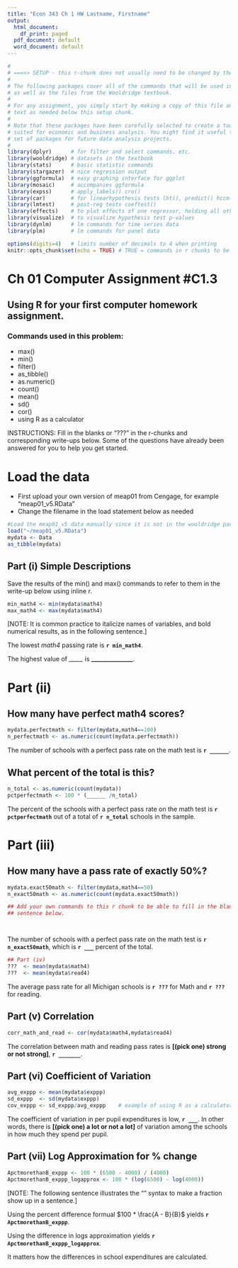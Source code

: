 ```yaml
---
title: "Econ 343 Ch 1 HW Lastname, Firstname"
output:
  html_document:
    df_print: paged
  pdf_document: default
  word_document: default
---
```


```r
#
# ===>> SETUP - this r-chunk does not usually need to be changed by the student.
#
# The following packages cover all of the commands that will be used in this class,
# as well as the files from the Wooldridge textbook.
# 
# For any assignment, you simply start by making a copy of this file and add the R chunks and
# text as needed below this setup chunk. 
#
# Note that these packages have been carefully selected to create a toolkit that is ideally
# suited for economic and business analysis. You might find it useful to keep this template and
# set of packages for future data analysis projects.
#
library(dplyr)      # for filter and select commands. etc.
library(wooldridge) # datasets in the textbook
library(stats)      # basic statistic commands
library(stargazer)  # nice regression output
library(ggformula)  # easy graphing interface for ggplot
library(mosaic)     # accompanies ggformula
library(expss)      # apply_labels() cro()
library(car)        # for linearhypothesis tests lht(), predict() hccm() heterosced.
library(lmtest)     # post-reg tests coeftest()
library(effects)    # to plot effects of one regressor, holding all others constant
library(visualize)  # to visualize hypothesis test p-values
library(dynlm)      # lm commands for time series data
library(plm)        # lm commands for panel data

options(digits=4)   # limits number of decimals to 4 when printing
knitr::opts_chunk$set(echo = TRUE) # TRUE = commands in r chunks to be echoed in outfile
```
# Ch 01 Computer Assignment #C1.3
## Using R for your first computer homework assignment.
### Commands used in this problem:
- max()
- min()
- filter()
- as_tibble()
- as.numeric()
- count()
- mean()
- sd()
- cor()
- using R as a calculator

INSTRUCTIONS: Fill in the blanks or "???" in the r-chunks and corresponding write-ups below. Some of the questions have already been answered for you to help you get started.

# Load the data

- First upload your own version of meap01 from Cengage, for example "meap01_v5.RData" 
- Change the filename in the load statement below as needed

```r
#Load the meap01_v5 data manually since it is not in the wooldridge package
load("~/meap01_v5.RData")
mydata <- Data
as_tibble(mydata)
```


## Part (i) Simple Descriptions

Save the results of the min() and max() commands to refer to them in the write-up
below using inline r. 

```r

min_math4 <- min(mydata$math4)
max_math4 <- max(mydata$math4)

```
[NOTE: It is common practice to italicize names of variables, and
bold numerical results, as in the following sentence.]

The lowest *math4* passing rate is **`r min_math4`**. 

The highest value of *_____* is **______________**.

# Part (ii)

## How many have perfect math4 scores?

```r

mydata.perfectmath <- filter(mydata,math4==100)
n_perfectmath <- as.numeric(count(mydata.perfectmath))
```

The number of schools with a perfect pass rate on the math test is
**`r ______ `**.


## What percent of the total is this?
```r
n_total <- as.numeric(count(mydata))
pctperfectmath <- 100 * (______ /n_total)

```

The percent of the schools with a perfect pass rate on the math test 
is **`r pctperfectmath`** out of a total of **`r n_total`** schools in the sample.


# Part (iii)
## How many have a pass rate of exactly 50%?
```r

mydata.exact50math <- filter(mydata,math4==50)
n_exact50math <- as.numeric(count(mydata.exact50math))

## Add your own commands to this r chunk to be able to fill in the blank in the
## sentence below.




```

The number of schools with a perfect pass rate on the math test is
**`r n_exact50math`**, which is **`r ___ `** percent of the total.

```r
## Part (iv)
???  <- mean(mydata$math4)
???  <- mean(mydata$read4)
```

The average pass rate for all Michigan schools is **`r ???`** for Math and
**`r ???`** for reading.

## Part (v) Correlation
```r

corr_math_and_read <- cor(mydata$math4,mydata$read4)

```

The correlation between math and reading pass rates is **[(pick one) strong or not strong]**, **`r _______`**.


## Part (vi) Coefficient of Variation

```r
avg_exppp <- mean(mydata$exppp)
sd_exppp  <- sd(mydata$exppp)
cov_exppp <- sd_exppp/avg_exppp    # example of using R as a calculator
```

The coefficient of variation in per pupil expenditures is low, **`r ___`**. In other words, there is **[(pick one) a lot or not a lot]** of variation
among the schools in how much they spend per pupil. 


## Part (vii) Log Approximation for % change
```r

ApctmorethanB_exppp <- 100 * (6500 - 4000) / (4000)
ApctmorethanB_exppp_logapprox <- 100 * (log(6500) - log(4000))

```

[NOTE: The following sentence illustrates the "\frac{}{}" syntax to make
a fraction show up in a sentence.]

Using the percent difference formual $100 * \frac{A - B}{B}$ yields **`r ApctmorethanB_exppp`**. 

Using the difference in logs approximation
yields **`r ApctmorethanB_exppp_logapprox`**.

It matters how the differences in school expenditures are calculated. 
